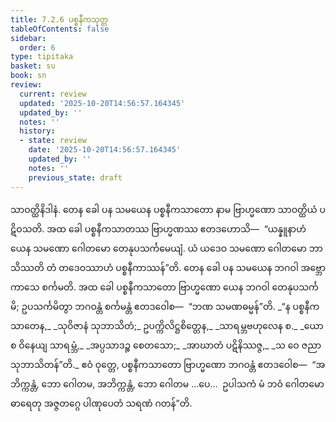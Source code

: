 ```yaml
---
title: 7.2.6 ပစ္စနီကသုတ္တ
tableOfContents: false
sidebar:
  order: 6
type: tipitaka
basket: su
book: sn
review:
  current: review
  updated: '2025-10-20T14:56:57.164345'
  updated_by: ''
  notes: ''
  history:
  - state: review
    date: '2025-10-20T14:56:57.164345'
    updated_by: ''
    notes: ''
    previous_state: draft
---
```



<DynamicBreadcrumb />


<ReviewStatus review={frontmatter.review} showDetails={true} />

<HypothesisAnnotation frontmatter={frontmatter} />

<Division number="202" book="sn" e="ch" v="18" p="308">

<Paragraph number="1267" book="sn">
သာဝတ္ထိနိဒါနံ. တေန ခေါ ပန သမယေန ပစ္စနီကသာတော နာမ ဗြာဟ္မဏော သာဝတ္ထိယံ ပဋိဝသတိ. အထ ခေါ ပစ္စနီကသာတဿ ဗြာဟ္မဏဿ ဧတဒဟောသိ—  “ယန္နူနာဟံ ယေန သမဏော ဂေါတမော တေနုပသင်္ကမေယျံ. ယံ ယဒေဝ သမဏော ဂေါတမော ဘာသိဿတိ တံ တဒေဝဿာဟံ ပစ္စနီကာဿန်”တိ. တေန ခေါ ပန သမယေန ဘဂဝါ အဗ္ဘောကာသေ စင်္ကမတိ. အထ ခေါ ပစ္စနီကသာတော ဗြာဟ္မဏော ယေန ဘဂဝါ တေနုပသင်္ကမိ; ဥပသင်္ကမိတွာ ဘဂဝန္တံ စင်္ကမန္တံ ဧတဒဝေါစ—  “ဘဏ သမဏဓမ္မန်”တိ.
</Paragraph>

<Paragraph number="1268" type="verses" book="sn">
_“န ပစ္စနီကသာတေန,_  
_သုဝိဇာနံ သုဘာသိတံ;_  
ဥပက္ကိလိဋ္ဌစိတ္တေန,_  
_သာရမ္ဘဗဟုလေန စ._  

</Paragraph>

<Paragraph number="1269" type="verses" book="sn">
_ယော စ ဝိနေယျ သာရမ္ဘံ,_  
_အပ္ပသာဒဉ္စ စေတသော;_  
_အာဃာတံ ပဋိနိဿဇ္ဇ,_  
_သ ဝေ ဇညာ သုဘာသိတန်”တိ._  

</Paragraph>

<Paragraph number="1270" book="sn">
ဧဝံ ဝုတ္တေ, ပစ္စနီကသာတော ဗြာဟ္မဏော ဘဂဝန္တံ ဧတဒဝေါစ—  “အဘိက္ကန္တံ, ဘော ဂေါတမ, အဘိက္ကန္တံ, ဘော ဂေါတမ …ပေ…  ဥပါသကံ မံ ဘဝံ ဂေါတမော ဓာရေတု အဇ္ဇတဂ္ဂေ ပါဏုပေတံ သရဏံ ဂတန်”တိ.
</Paragraph>
</Division>